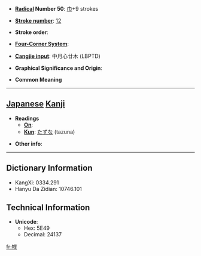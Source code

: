 * '''[[Wiktionary:Chinese radical index| Radical]] Number 50''': [[Wiktionary:Chinese radical index 巾|巾]]+9 strokes

* '''[[Wiktionary:Chinese total strokes index|Stroke number]]''': [[Wiktionary:Chinese total strokes index 12|12]]

* '''Stroke order''': 

* '''[[Wiktionary:Chinese four corner index|Four-Corner System]]''': 

* '''[[Wiktionary:Chinese Cangjie index|Cangjie input]]''': 中月心廿木 (LBPTD)

* '''Graphical Significance and Origin''': 

* '''Common Meaning'''

----

== [[Japanese]] [[Kanji]] ==

* '''Readings'''
** '''[[On]]''': 
** '''[[Kun]]''': [[たずな]] (tazuna)

* '''Other info''':  

----

== Dictionary Information ==

* KangXi: 0334.291
* Hanyu Da Zidian: 10746.101

== Technical Information ==

* '''Unicode''':
** Hex: 5E49
** Decimal: 24137

[[fr:幉]]
